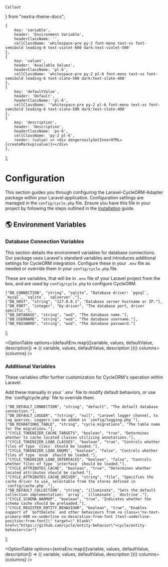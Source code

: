     Callout
} from "nextra-theme-docs";

    {
        key: 'variable',
        header: 'Environment Variable',
        headerClassName: '',
        cellClassName: 'whitespace-pre py-2 font-mono text-xs font-semibold leading-6 text-violet-600 dark:text-violet-500'
    },
    {
        key: 'values',
        header: 'Available Values',
        headerClassName: 'pl-6',
        cellClassName: 'whitespace-pre py-2 pl-6 font-mono text-xs font-semibold leading-6 text-slate-500 dark:text-slate-400'
    },
    {
        key: 'defaultValue',
        header: 'Default',
        headerClassName: 'pl-6',
        cellClassName: '"whitespace-pre py-2 pl-6 font-mono text-xs font-semibold leading-6 text-slate-500 dark:text-slate-400'
    },
    {
        key: 'description',
        header: 'Description',
        headerClassName: 'px-6',
        cellClassName: 'py-2 pl-6',
        render: (value) => <div dangerouslySetInnerHTML={createMarkup(value)}></div>
    },
];

# Configuration

This section guides you through configuring the Laravel-CycleORM-Adapter package within your Laravel application. Configuration settings are managed in the `config/cycle.php` file. Ensure you have this file in your project by following the steps outlined in the [Installation](/getting-started/installation) guide.

## 🌎 Environment Variables

### Database Connection Variables

This section details the environment variables for database connections. Our package uses Laravel's standard variables and introduces additional settings for CycleORM integration. Configure these in your `.env` file as needed or override them in your `config/cycle.php` file.

These are variables, that will be in `.env` file of your Laravel project from the box, and are used by `config/cycle.php` to configure CycleORM.

    ["DB_CONNECTION", "string", "sqlite", "Database driver: `pgsql`, `mysql`, `sqlite`, `sqlserver`."],
    ["DB_HOST", "string", "127.0.0.1", "Database server hostname or IP."],
    ["DB_PORT", "integer", "by-driver", "The database port, driver specific."],
    ["DB_DATABASE", "string", "wod", "The database name."],
    ["DB_USERNAME", "string", "wod", "The database username."],
    ["DB_PASSWORD", "string", "wod", "The database password."]
];

<OptionTable
    options={defaultEnv.map(([variable, values, defaultValue, description]) => ({
        variable,
        values,
        defaultValue,
        description
    }))}
    columns={columns}
/>

### Additional Variables

These variables offer further customization for CycleORM's operation within Laravel.

<Callout type="info" emoji="💡">
    Add these manually in your `.env` file to modify default behaviors, or use the `config/cycle.php` file to override
    them.
</Callout>

    ["DB_DEFAULT_CONNECTION", "string", "default", "The default database connection."],
    ["DB_DEFAULT_LOGGER", "?string", "null", "Laravel logger channel, to log queries. Loggers can be added in `config/logging.php`"],
    ["DB_MIGRATIONS_TABLE", "string", "cycle_migrations", "The table name for the migrations."],
    ["CYCLE_TOKENIZER_CACHE_TARGETS", "boolean", "true", "Determines whether to cache located classes utilizing annotations."],
    ["CYCLE_TOKENIZER_LOAD_CLASSES", "boolean", "true", "Controls whether files of type `class` should be loaded."],
    ["CYCLE_TOKENIZER_LOAD_ENUMS", "boolean", "false", "Controls whether files of type `enum` should be loaded."],
    ["CYCLE_TOKENIZER_LOAD_INTERFACES", "boolean", "false", "Controls whether files of type `interface` should be loaded."],
    ["CYCLE_ATTRIBUTES_CACHE", "boolean", "true", "Determines whether located attributes should be cached."],
    ["CYCLE_ATTRIBUTES_CACHE_DRIVER", "string", "file", "Specifies the cache driver to use, selectable from the stores defined in `config/cache.php`."],
    ["DB_DEFAULT_COLLECTION", "string", "illuminate", "Sets the default collection implementation: `array`, `illuminate`, `doctrine`."],
    ["CYCLE_SCHEMA_WARMUP", "boolean", "true", "Indicates whether the schema cache should be preloaded."],
    ["CYCLE_REGISTER_ENTITY_BEHAVIOUR", "boolean", "true", "Enables support of `SoftDelete` and other behaviours from <a class=\"nx-text-primary-600 nx-underline nx-decoration-from-font [text-underline-position:from-font]\" target=\"_blank\" href=\"https://github.com/cycle/entity-behavior\">cycle/entity-behavior</a>"]
];

<OptionTable
    options={extraEnv.map(([variable, values, defaultValue, description]) => ({
        variable,
        values,
        defaultValue,
        description
    }))}
    columns={columns}
/>
